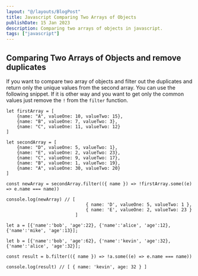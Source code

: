 ```yaml
---
layout: "@/layouts/BlogPost"
title: Javascript Comparing Two Arrays of Objects
publishDate: 15 Jan 2023
description: Comparing two arrays of objects in javascript.
tags: ["javascript"]
---
```


## Comparing Two Arrays of Objects and remove duplicates

If you want to compare two array of objects and filter out the duplicates and return only the unique values from the second array. You can use the following snippet.
If it is other way and you want to get only the common values just remove the `!` from the `filter` function.

```
let firstArray = [
    {name: "A", valueOne: 10, valueTwo: 15},
    {name: "B", valueOne: 7, valueTwo: 3},
    {name: "C", valueOne: 11, valueTwo: 12}
]

let secondArray = [
    {name: "D", valueOne: 5, valueTwo: 1},
    {name: "E", valueOne: 2, valueTwo: 23},
    {name: "C", valueOne: 9, valueTwo: 17},
    {name: "B", valueOne: 1, valueTwo: 19},
    {name: "A", valueOne: 30, valueTwo: 20}
]

const newArray = secondArray.filter(({ name }) => !firstArray.some((e) => e.name === name))

console.log(newArray) // [
							  { name: 'D', valueOne: 5, valueTwo: 1 },
							  { name: 'E', valueOne: 2, valueTwo: 23 }
						  ]

```

```
let a = [{'name':'bob', 'age':22}, {'name':'alice', 'age':12}, {'name':'mike', 'age':13}];

let b = [{'name':'bob', 'age':62}, {'name':'kevin', 'age':32}, {'name':'alice', 'age':32}];

const result = b.filter(({ name }) => !a.some((e) => e.name === name))

console.log(result) // [ { name: 'kevin', age: 32 } ]

```
